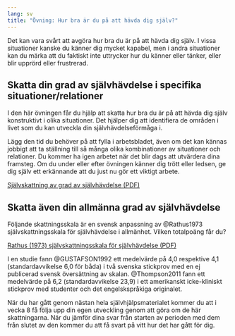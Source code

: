 ```yaml
---
lang: sv
title: "Övning: Hur bra är du på att hävda dig själv?"
---
```


Det kan vara svårt att avgöra hur bra du är på att hävda dig själv. I
vissa situationer kanske du känner dig mycket kapabel, men i andra
situationer kan du märka att du faktiskt inte uttrycker hur du känner
eller tänker, eller blir upprörd eller frustrerad.

## Skatta din grad av självhävdelse i specifika situationer/relationer

I den här övningen får du hjälp att skatta hur bra du är på att hävda
dig själv konstruktivt i olika situationer. Det hjälper dig att
identifiera de områden i livet som du kan utveckla din
självhävdelseförmåga i. 

Lägg den tid du behöver på att fylla i arbetsbladet, även om det kan kännas
jobbigt att ta ställning till så många olika kombinationer av situationer och
relationer. Du kommer ha igen arbetet när det blir dags att utvärdera dina
framsteg. Om du under eller efter övningen känner dig trött eller ledsen, ge dig
själv ett erkännande att du just nu gör ett viktigt arbete.

::: {.content-visible when-format="html"}
[Självskattning av grad av självhävdelse (PDF)](forms/100respekt-skattning-situation-relation.pdf){.bi-filetype-pdf}
:::
\xqrform{Självskattning av grad av självhävdelse (PDF)}{forms/100respekt-skattning-situation-relation.pdf}

## Skatta även din allmänna grad av självhävdelse

Följande skattningsskala är en svensk anpassning av @Rathus1973 självskattningsskala för självhävdelse i allmänhet. Vilken totalpoäng får du?

::: {.content-visible when-format="html"}
[Rathus (1973) självskattningsskala för
självhävdelse (PDF)](forms/100respekt-Rathus-svenska.pdf){.bi-filetype-pdf}
:::
\xqrform{Rathus (1973) självskattningsskala för
självhävdelse (PDF)}{forms/100respekt-Rathus-svenska.pdf}

I en studie fann @GUSTAFSON1992 ett medelvärde på 4,0 respektive 4,1 (standardavvikelse 6,0 för båda) i två svenska stickprov med en ej publicerad svensk översättning av skalan. @Thompson2011 fann ett medelvärde på 6,2 (standardavvikelse 23,9) i ett amerikanskt icke-kliniskt stickprov med studenter och det engelskspråkiga originalet.

När du har gått genom nästan hela självhjälpsmaterialet kommer du att i vecka 8 få följa upp din egen
utveckling genom att göra om de här skattningarna. När du jämför dina svar från starten av perioden med
dem från slutet av den kommer du att få svart på vitt hur det har gått för dig.
